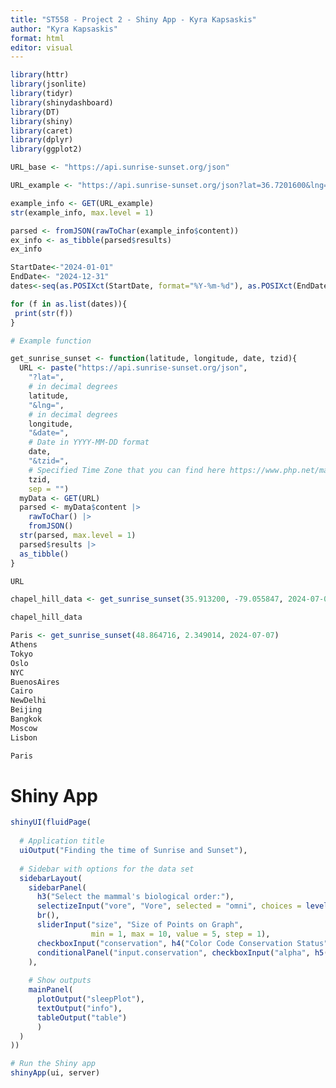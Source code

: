```yaml
---
title: "ST558 - Project 2 - Shiny App - Kyra Kapsaskis"
author: "Kyra Kapsaskis"
format: html
editor: visual
---
```





```r
library(httr)
library(jsonlite)
library(tidyr)
library(shinydashboard)
library(DT)
library(shiny)
library(caret)
library(dplyr)
library(ggplot2)
```

```r
URL_base <- "https://api.sunrise-sunset.org/json"
```

```r
URL_example <- "https://api.sunrise-sunset.org/json?lat=36.7201600&lng=-4.4203400"
```

```r
example_info <- GET(URL_example)
str(example_info, max.level = 1)
```

```r
parsed <- fromJSON(rawToChar(example_info$content)) 
ex_info <- as_tibble(parsed$results) 
ex_info
```

```r
StartDate<-"2024-01-01"
EndDate<- "2024-12-31"
dates<-seq(as.POSIXct(StartDate, format="%Y-%m-%d"), as.POSIXct(EndDate, format="%Y-%m-%d"), by='days')
```

```r
for (f in as.list(dates)){
 print(str(f))
}
```


```r

# Example function

get_sunrise_sunset <- function(latitude, longitude, date, tzid){
  URL <- paste("https://api.sunrise-sunset.org/json",
    "?lat=",
    # in decimal degrees
    latitude,
    "&lng=",
    # in decimal degrees
    longitude,
    "&date=",
    # Date in YYYY-MM-DD format
    date,
    "&tzid=",
    # Specified Time Zone that you can find here https://www.php.net/manual/en/timezones.php
    tzid,
    sep = "")
  myData <- GET(URL)
  parsed <- myData$content |>
    rawToChar() |>
    fromJSON()
  str(parsed, max.level = 1)
  parsed$results |>
  as_tibble()
}
```

```r
URL
```


```r
chapel_hill_data <- get_sunrise_sunset(35.913200, -79.055847, 2024-07-07, "America/New_York")
```
```r
chapel_hill_data
```



```r
Paris <- get_sunrise_sunset(48.864716, 2.349014, 2024-07-07)
Athens
Tokyo
Oslo
NYC
BuenosAires
Cairo
NewDelhi
Beijing
Bangkok
Moscow
Lisbon

```
```r
Paris
```






# Shiny App

```r
shinyUI(fluidPage(
  
  # Application title
  uiOutput("Finding the time of Sunrise and Sunset"),
  
  # Sidebar with options for the data set
  sidebarLayout(
    sidebarPanel(
      h3("Select the mammal's biological order:"),
      selectizeInput("vore", "Vore", selected = "omni", choices = levels(as.factor(msleep$vore))),
      br(),
      sliderInput("size", "Size of Points on Graph",
                  min = 1, max = 10, value = 5, step = 1),
      checkboxInput("conservation", h4("Color Code Conservation Status", style = "color:red;")),
      conditionalPanel("input.conservation", checkboxInput("alpha", h5("Also change symbol based on REM sleep?")))
    ),
    
    # Show outputs
    mainPanel(
      plotOutput("sleepPlot"),
      textOutput("info"),
      tableOutput("table")
      )
  )
))
```


```r
# Run the Shiny app
shinyApp(ui, server)
```

